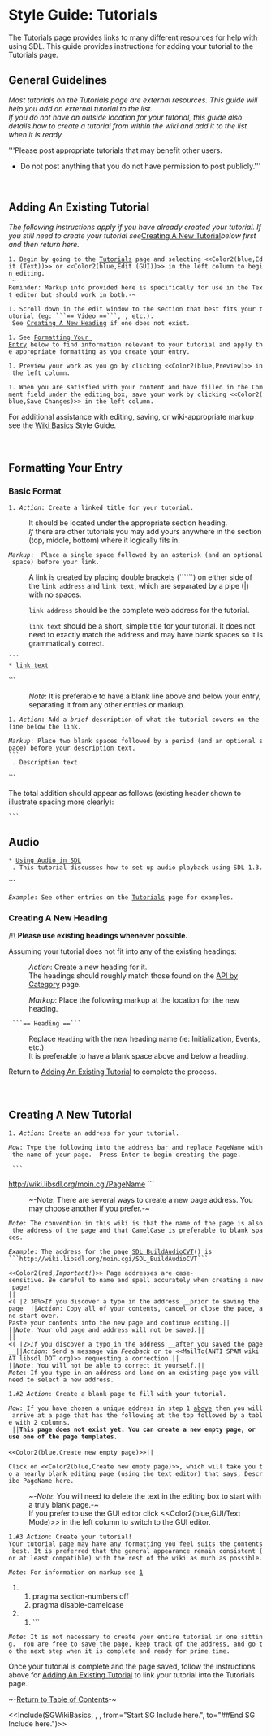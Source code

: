 <!-- pragma section-numbers off -->
<!-- pragma camelcase off -->
<!-- acl All:read -->

= Style Guide: Tutorials =

The [http://wiki.libsdl.org/moin.cgi/Tutorials Tutorials] page provides links to many different resources for help with using SDL.  This guide provides instructions for adding your tutorial to the Tutorials page. 

<span id="ToC"></span>

== General Guidelines ==
''Most tutorials on the Tutorials page are external resources.  This guide will help you add an external tutorial to the list.<br/>If you do not have an outside location for your tutorial, this guide also details how to create a tutorial from within the wiki and add it to the list when it is ready.''

'''Please post appropriate tutorials that may benefit other users.  
* Do not post anything that you do not have permission to post publicly.'''
<br/>
<span id="existing"></span>
== Adding An Existing Tutorial ==
''The following instructions apply if you have already created your tutorial.  If you still need to create your tutorial see ''[[#creating|Creating A New Tutorial]]'' below first and then return here.''

 1. Begin by going to the [http://wiki.libsdl.org/moin.cgi/Tutorials Tutorials] page and selecting <<Color2(blue,Edit (Text))>> or <<Color2(blue,Edit (GUI))>> in the left column to begin editing.
  ~-Reminder: Markup info provided here is specifically for use in the Text editor but should work in both.-~

 1. Scroll down in the edit window to the section that best fits your tutorial (eg: ```== Video ==```, {{{== Audio ==}}}, etc.).<br/> See [[#heading|Creating A New Heading]] if one does not exist.

 1. See [[#formatting|Formatting Your Entry]] below to find information relevant to your tutorial and apply the appropriate formatting as you create your entry.

 1. Preview your work as you go by clicking <<Color2(blue,Preview)>> in the left column.  

 1. When you are satisfied with your content and have filled in the Comment field under the editing box, save your work by clicking <<Color2(blue,Save Changes)>> in the left column.

For additional assistance with editing, saving, or wiki-appropriate markup see the [http://wiki.libsdl.org/moin.cgi/SGWikiBasics Wiki Basics] Style Guide.
<br/>
<br/>
<br/>
<span id="formatting"></span>
== Formatting Your Entry ==

=== Basic Format ===
 1. ''Action'': Create a linked title for your tutorial.  
: It should be located under the appropriate section heading.
: ''If'' there are other tutorials you may add yours anywhere in the section (top, middle, bottom) where it logically fits in.

 ''Markup'':  Place a single space followed by an asterisk (and an optional space) before your link.

: A link is created by placing double brackets (```[[ ]]```) on either side of the <code>link address</code> and <code>link text</code>, which are separated by a pipe (|) with no spaces.

: <code>link address</code> should be the complete web address for the tutorial.

: <code>link text</code> should be a short, simple title for your tutorial.  It does not need to exactly match the address and may have blank spaces so it is grammatically correct.
 ```
 * [[link address|link text]]
```

: ''Note'': It is preferable to have a blank line above and below your entry, separating it from any other entries or markup.

 1. ''Action'': Add a ''brief'' description of what the tutorial covers on the line below the link.

 ''Markup'': Place two blank spaces followed by a period (and an optional space) before your description text.
 ```
  . Description text
```

The total addition should appear as follows (existing header shown to illustrate spacing more clearly):
 ```
== Audio ==

 * [[http://your.tutorial.html|Using Audio in SDL]]
  . This tutorial discusses how to set up audio playback using SDL 1.3.
```
 ''Example'': See other entries on the [http://wiki.libsdl.org/moin.cgi/Tutorials Tutorials] page for examples.


<span id="heading"></span>
=== Creating A New Heading ===
/!\ '''Please use existing headings whenever possible.'''

Assuming your tutorial does not fit into any of the existing headings: 
: ''Action'': Create a new heading for it.
: The headings should roughly match those found on the [http://wiki.libsdl.org/moin.cgi/APIByCategory API by Category] page.  

: ''Markup'': Place the following markup at the location for the new heading.
  ```== Heading ==```
: Replace <code>Heading</code> with the new heading name (ie: Initialization, Events, etc.)
: It is preferable to have a blank space above and below a heading.

Return to [[#existing|Adding An Existing Tutorial]] to complete the process.
<br/>
<br/>
<br/>
<span id="creating"></span>
== Creating A New Tutorial ==
 1. ''Action'': Create an address for your tutorial.

 ''How'': Type the following into the address bar and replace <code>PageName</code> with the name of your page.  Press Enter to begin creating the page.

  ```
http://wiki.libsdl.org/moin.cgi/PageName
```
: ~-Note: There are several ways to create a new page address.  You may choose another if you prefer.-~

 ''Note'': The convention in this wiki is that the name of the page is also the address of the page and that Camel<code></code>Case is preferable to blank spaces.

 ''Example'': The address for the page [[SDL_BuildAudioCVT]]() is<br/>```http://wiki.libsdl.org/moin.cgi/SDL_BuildAudioCVT```

 <<Color2(red,''Important!'')>> Page addresses are case-sensitive. Be careful to name and spell accurately when creating a new page!
 ||<( |2 30%>''If'' you discover a typo in the address __prior to saving the page__||''Action'': Copy all of your contents, cancel or close the page, and start over.<br/>Paste your contents into the new page and continue editing.||
 ||''Note'': Your old page and address will not be saved.||
 ||<( |2>''If'' you discover a typo in the address __after you saved the page__||''Action'': Send a message via ''Feedback'' or to <<MailTo(ANTI SPAM wiki AT libsdl DOT org)>> requesting a correction.||
 ||''Note'': You will not be able to correct it yourself.||
 ''Note'': If you type in an address and land on an existing page you will need to select a new address.

 1.#2 ''Action'': Create a blank page to fill with your tutorial.

 ''How'': If you have chosen a unique address in step 1 [[#creating|above]] then you will arrive at a page that has the following at the top followed by a table with 2 columns.
  ||'''This page does not exist yet. You can create a new empty page, or use one of the page templates.'''<br/><br/><<Color2(blue,Create new empty page)>>||

 Click on <<Color2(blue,Create new empty page)>>, which will take you to a nearly blank editing page (using the text editor) that says, <code>Describe PageName here</code>.  
: ~-''Note'': You will need to delete the text in the editing box to start with a truly blank page.-~
: If you prefer to use the GUI editor click <<Color2(blue,GUI/Text Mode)>> in the left column to switch to the GUI editor.


 1.#3 ''Action'': Create your tutorial!<br/>Your tutorial page may have any formatting you feel suits the contents best. It is preferred that the general appearance remain consistent (or at least compatible) with the rest of the wiki as much as possible.

 ''Note'': For information on markup see [http://wiki.libsdl.org/moin.cgi/SGWikiBasics]

<!-- # ''Markup'':  Many, but not all, of the SDL wiki pages begin with the following markup.  You may want to dupl -->
<!-- #  ``` -->
###pragma section-numbers off
###pragma disable-camelcase
##```
<!-- #  . See http://wiki.libsdl.org/moin.cgi/HelpOnProcessingInstructions#section-numbers  -->

 ''Note'': It is not necessary to create your entire tutorial in one sitting.  You are free to save the page, keep track of the address, and go to the next step when it is complete and ready for prime time.

Once your tutorial is complete and the page saved, follow the instructions above for [[#existing|Adding An Existing Tutorial]] to link your tutorial into the Tutorials page.


~-[[#ToC|Return to Table of Contents]]-~



<<Include(SGWikiBasics, , , from="Start SG Include here.", to="##End SG Include here.")>>
